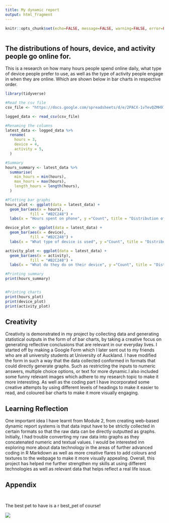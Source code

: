 ---
title: My dynamic report
output: html_fragment
---

```{r setup, include=FALSE}
knitr::opts_chunk$set(echo=FALSE, message=FALSE, warning=FALSE, error=FALSE)

```

```{css}

```

## The distributions of hours, device, and activity people go online for.

This is a research on how many hours people spend online daily, what type of device people prefer to use, as well as the type of activity people engage in when they are online. Which are shown below in bar charts in respective order.

```{r, echo=FALSE}
library(tidyverse)

#Read the csv file
csv_file <- "https://docs.google.com/spreadsheets/d/e/2PACX-1vTevQZMH97P-mhvKExyXsTEWAcZ2vu98EjmGyTjcD7ZBRffnBv_GJdfTaBqg13A2wod7tx47MzXrE9J/pub?gid=316309048&single=true&output=csv"

logged_data <- read_csv(csv_file)

#Renaming the columns
latest_data <- logged_data %>%
  rename(
    hours = 3,
    device = 4,
    activity = 5,
  )

#Summary
hours_summary <- latest_data %>%
  summarise(
    min_hours = min(hours),
    max_hours = max(hours),
    length_hours = length(hours),
  )

#Plotting bar graphs 
hours_plot <- ggplot(data = latest_data) +
  geom_bar(aes(x = hours),
           fill = "#B2C248") +
  labs(x = "Hours spent on phone", y ="Count", title = "Distribution of Hours")

device_plot <- ggplot(data = latest_data) +
  geom_bar(aes(x = device),
           fill = "#B2C248") +
  labs(x = "What type of device is used", y ="Count", title = "Distribution of Device")

activity_plot <- ggplot(data = latest_data) +
  geom_bar(aes(x = activity),
           fill = "#B2C248") +
  labs(x = "What do they do on their device", y ="Count", title = "Distribution of Actiivty")

#Printing summary
print(hours_summary)


#Printing charts
print(hours_plot)
print(device_plot)
print(activity_plot)
```

## Creativity
Creativity is demonstrated in my project by collecting data and generating statistical outputs in the form of of bar charts, by taking a creative focus on generating reflective conclusions that are relevant in our everyday lives. I started off by making a Google Form which I later sent out to my friends who are all university students at University of Auckland. I have modified the form in such a way that the data collected conformed in formats that could directly generate graphs. Such as restricting the inputs to numeric answers, multiple choice options, or text for more dynamic.I also included some funny relevant images which adhere to my research topic to make it more interesting. As well as the coding part I have incorporated some creative attempts by using different levels of headings to make it easier to read, and coloured bar charts to make it more visually engaging. 

## Learning Reflection
One important idea I have learnt from Module 2, from creating web-based dynamic report systems is that data input have to be strictly collected in certain formats so that the raw data can be directly outputted as graphs. Initially, I had trouble converting my raw data into graphs as they concatenated numeric and textual values. I would be interested inn exploring more about data technology in the areas of further advanced coding in R Markdown as well as more creative flares to add colours and textures to the webpage to make it more visually appealing. Overall, this project has helped me further strengthen my skills at using different technologies as well as relevant data that helps reflect a real life issue.

## Appendix
```{r file='exploration.R', eval=FALSE, echo=TRUE}

```
```{r file='dynamic_report.Rmd', eval=FALSE, echo=TRUE}

```

The best pet to have is a r best_pet of course!

![](https://c.tenor.com/-qBsG1HwR4oAAAAC/tenor.gif)
